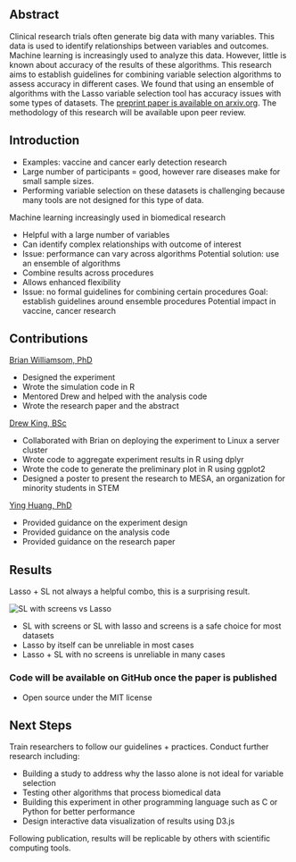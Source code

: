 

<PageHeading metadata={metadata} />

## Abstract

Clinical research trials often generate big data with many variables. This data is used to identify relationships between variables and outcomes. Machine learning is increasingly used to analyze this data. However, little is known about accuracy of the results of these algorithms. This research aims to establish guidelines for combining variable selection algorithms to assess accuracy in different cases. We found that using an ensemble of algorithms with the Lasso variable selection tool has accuracy issues with some types of datasets. The [preprint paper is available on arxiv.org](https://arxiv.org/abs/2311.03313). The methodology of this research will be available upon peer review.

## Introduction

* Examples: vaccine and cancer early detection research
* Large number of participants = good, however rare diseases make for small sample sizes.
* Performing variable selection on these datasets is challenging because many tools are not designed for this type of data.

Machine learning increasingly used in biomedical research

* Helpful with a large number of variables
* Can identify complex relationships with outcome of interest
* Issue: performance can vary across algorithms
Potential solution: use an ensemble of algorithms
* Combine results across procedures
* Allows enhanced flexibility
* Issue: no formal guidelines for combining certain procedures
Goal: establish guidelines around ensemble procedures
Potential impact in vaccine, cancer research

## Contributions

[Brian Williamsom, PhD](https://bdwilliamson.github.io/)

* Designed the experiment
* Wrote the simulation code in R
* Mentored Drew and helped with the analysis code
* Wrote the research paper and the abstract

[Drew King, BSc](https://kingdrewsea.vercel.app/)

* Collaborated with Brian on deploying the experiment to Linux a server cluster
* Wrote code to aggregate experiment results in R using dplyr
* Wrote the code to generate the preliminary plot in R using ggplot2
* Designed a poster to present the research to MESA, an organization for minority students in STEM

[Ying Huang, PhD](https://www.fredhutch.org/en/faculty-lab-directory/huang-ying.html)

* Provided guidance on the experiment design
* Provided guidance on the analysis code
* Provided guidance on the research paper

## Results

Lasso + SL not always a helpful combo, this is a surprising result.

![SL with screens vs Lasso](/images/lasso_vs_sl.png)

* SL with screens or SL with lasso and screens is a safe choice for most datasets
* Lasso by itself can be unreliable in most cases
* Lasso + SL with no screens is unreliable in many cases

### Code will be available on GitHub once the paper is published

* Open source under the MIT license

## Next Steps

Train researchers to follow our guidelines + practices.
Conduct further research including:

* Building a study to address why the lasso alone is not ideal for variable selection
* Testing other algorithms that process biomedical data
* Building this experiment in other programming language such as C or Python for better performance
* Design interactive data visualization of results using D3.js

Following publication, results will be replicable by others with scientific computing tools.
